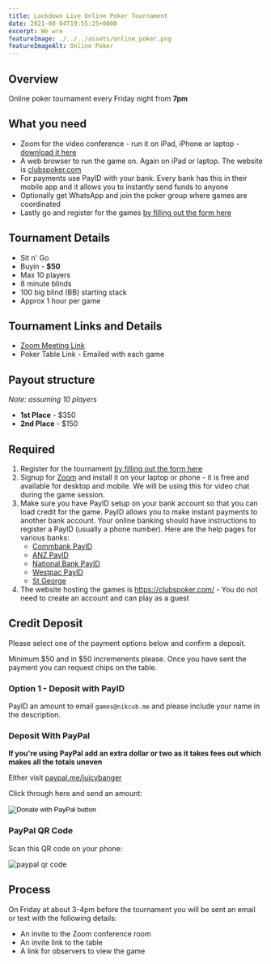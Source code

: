 ```yaml
---
title: Lockdown Live Online Poker Tournament
date: 2021-08-04T19:55:25+0000
excerpt: We wre
featureImage: ./../../assets/online_poker.png
featureImageAlt: Online Poker
---
```


## Overview

Online poker tournament every Friday night from **7pm**

## What you need

 - Zoom for the video conference - run it on iPad, iPhone or laptop - [download it here](https://zoom.com)
 - A web browser to run the game on. Again on iPad or laptop. The website is [clubspoker.com](https://clubspoker.com)
 - For payments use PayID with your bank. Every bank has this in their mobile app and it allows you to instantly send funds to anyone
 - Optionally get WhatsApp and join the poker group where games are coordinated
 - Lastly go and register for the games [by filling out the form here](https://docs.google.com/forms/d/e/1FAIpQLSdQK5LLxb4xE2rutwVzsoa53tyHXEwu4qp-qikCWBwevEhNqA/viewform)

## Tournament Details

- Sit n' Go
- Buyin - **$50**
- Max 10 players
- 8 minute blinds
- 100 big blind (BB) starting stack
- Approx 1 hour per game

## Tournament Links and Details

- [Zoom Meeting Link](https://us02web.zoom.us/j/86005649448?pwd=d1I4UTY1Vzk5N3BId2ZVTnFaNVhJQT09)
- Poker Table Link - Emailed with each game

## Payout structure

_Note: assuming 10 players_

- **1st Place** - $350
- **2nd Place** - $150

## Required

1. Register for the tournament [by filling out the form here](https://docs.google.com/forms/d/e/1FAIpQLSdQK5LLxb4xE2rutwVzsoa53tyHXEwu4qp-qikCWBwevEhNqA/viewform)
1. Signup for [Zoom](https://zoom.com) and install it on your laptop or phone - it is free and available for desktop and mobile. We will be using this for video chat during the game session.
1. Make sure you have PayID setup on your bank account so that you can load credit for the game. PayID allows you to make instant payments to another bank account. Your online banking should have instructions to register a PayID (usually a phone number). Here are the help pages for various banks:
   - [Commbank PayID](https://www.commbank.com.au/digital-banking/pay-id.html)
   - [ANZ PayID](https://www.anz.com.au/ways-to-bank/more/pay-id/)
   - [National Bank PayID](https://www.nab.com.au/personal/customer-support/payid)
   - [Westpac PayID](https://www.westpac.com.au/personal-banking/online-banking/making-the-most/new-payments-platform/)
   - [St George](https://www.stgeorge.com.au/online-services/ways-to-pay/new-payments-platform)
1. The website hosting the games is https://clubspoker.com/ - You do not need to create an account and can play as a guest

## Credit Deposit

Please select one of the payment options below and confirm a deposit.

Minimum $50 and in $50 incremenents please. Once you have sent the payment you can request chips on the table.

### Option 1 - Deposit with PayID

PayID an amount to email `games@nikcub.me` and please include your name in the description.

### Deposit With PayPal

**If you're using PayPal add an extra dollar or two as it takes fees out which makes all the totals uneven**

Either visit [paypal.me/juicybanger](https://paypal.me/juicybanger)

Click through here and send an amount:

<form action="https://www.paypal.com/donate" method="post" target="_top">
<input type="hidden" name="business" value="MY98UPZ2KBRBE" />
<input type="hidden" name="no_recurring" value="1" />
<input type="hidden" name="item_name" value="Games night pool" />
<input type="hidden" name="currency_code" value="AUD" />
<input type="image" src="https://www.paypalobjects.com/en_AU/i/btn/btn_donateCC_LG.gif" border="0" name="submit" title="PayPal - The safer, easier way to pay online!" alt="Donate with PayPal button" />
<img alt="" border="0" src="https://www.paypal.com/en_AU/i/scr/pixel.gif" width="1" height="1" />
</form>

### PayPal QR Code

Scan this QR code on your phone:

![paypal qr code](./../../assets/paypal_qr_code.png)


## Process

On Friday at about 3-4pm before the tournament you will be sent an email or text with the following details:

- An invite to the Zoom conference room
- An invite link to the table
- A link for observers to view the game
